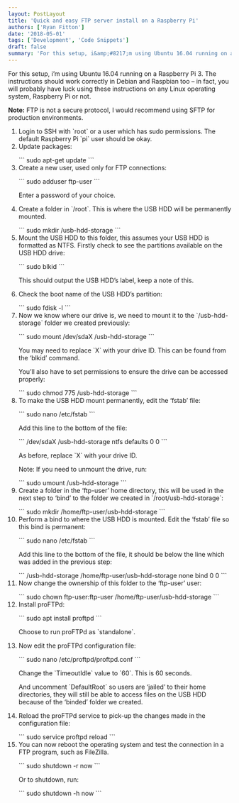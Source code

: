 ```yaml
---
layout: PostLayout
title: 'Quick and easy FTP server install on a Raspberry Pi'
authors: ['Ryan Fitton']
date: '2018-05-01'
tags: ['Development', 'Code Snippets']
draft: false
summary: 'For this setup, i&amp;#8217;m using Ubuntu 16.04 running on a Raspberry Pi 3. The instructions should work correctly in Debian and Raspbian too &amp;#8211; in fact, you will probably have luck using these instructions on any Linux operating system, Raspberry Pi or not. Note: FTP is not a secure protocol, I would recommend using SFTP [&amp;hellip;]'
---
```


<p>For this setup, i&#8217;m using Ubuntu 16.04 running on a Raspberry Pi 3. The instructions should work correctly in Debian and Raspbian too &#8211; in fact, you will probably have luck using these instructions on any Linux operating system, Raspberry Pi or not.</p>
<p><strong>Note:</strong> FTP is not a secure protocol, I would recommend using SFTP for production environments.</p>
<ol>
<li>
        Login to SSH with `root` or a user which has sudo permissions. The default Raspberry Pi `pi` user should be okay.
    </li>
<li>
        Update packages:</p>
```
sudo apt-get update
```
</li>
<li>
        Create a new user, used only for FTP connections: </p>
```
sudo adduser ftp-user
```
<p>Enter a password of your choice.
    </li>
<li>
        Create a folder in `/root`. This is where the USB HDD will be permanently mounted.</p>
```
sudo mkdir /usb-hdd-storage
```
</li>
<li>
        Mount the USB HDD to this folder, this assumes your USB HDD is formatted as NTFS. Firstly check to see the partitions available on the USB HDD drive:</p>
```
sudo blkid
```
<p>This should output the USB HDD&#8217;s label, keep a note of this.
    </li>
<li>
        Check the boot name of the USB HDD&#8217;s partition:</p>
```
sudo fdisk -l
```
</li>
<li>
        Now we know where our drive is, we need to mount it to the `/usb-hdd-storage` folder we created previously:</p>
```
sudo mount /dev/sdaX /usb-hdd-storage
```
<p>You may need to replace `X` with your drive ID. This can be found from the &#8216;blkid&#8217; command.</p>
<p>You&#8217;ll also have to set permissions to ensure the drive can be accessed properly:</p>
```
sudo chmod 775 /usb-hdd-storage
```
</li>
<li>
        To make the USB HDD mount permanently, edit the &#8216;fstab&#8217; file:</p>
```
sudo nano /etc/fstab
```
<p>Add this line to the bottom of the file:</p>
```
/dev/sdaX /usb-hdd-storage ntfs defaults 0 0
```
<p>As before, replace `X` with your drive ID.</p>
<p>Note: If you need to unmount the drive, run:</p>
```
sudo umount /usb-hdd-storage
```
</li>
<li>
        Create a folder in the &#8216;ftp-user&#8217; home directory, this will be used in the next step to &#8216;bind&#8217; to the folder we created in `/root/usb-hdd-storage`:</p>
```
sudo mkdir /home/ftp-user/usb-hdd-storage
```
</li>
<li>
        Perform a bind to where the USB HDD is mounted. Edit the &#8216;fstab&#8217; file so this bind is permanent:</p>
```
sudo nano /etc/fstab
```
<p>Add this line to the bottom of the file, it should be below the line which was added in the previous step:</p>
```
/usb-hdd-storage /home/ftp-user/usb-hdd-storage none bind 0 0
```
</li>
<li>
        Now change the ownership of this folder to the &#8216;ftp-user&#8217; user:</p>
```
sudo chown ftp-user:ftp-user /home/ftp-user/usb-hdd-storage
```
</li>
<li>
        Install proFTPd:</p>
```
sudo apt install proftpd
```
<p>Choose to run proFTPd as `standalone`.
    </li>
<li>
        Now edit the proFTPd configuration file:</p>
```
sudo nano /etc/proftpd/proftpd.conf
```
<p>Change the `TimeoutIdle` value to `60`. This is 60 seconds.</p>
<p>And uncomment `DefaultRoot` so users are &#8216;jailed&#8217; to their home directories, they will still be able to access files on the USB HDD because of the &#8216;binded&#8217; folder we created.
    </li>
<li>
        Reload the proFTPd service to pick-up the changes made in the configuration file:</p>
```
sudo service proftpd reload
```
</li>
<li>
        You can now reboot the operating system and test the connection in a FTP program, such as FileZilla.</p>
```
sudo shutdown -r now
```
<p>Or to shutdown, run:</p>
```
sudo shutdown -h now
```
</li>
</ol>
